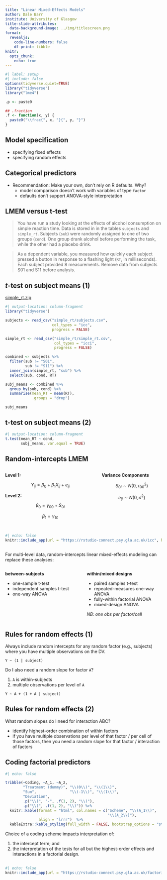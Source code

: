```yaml
---
title: "Linear Mixed-Effects Models"
author: Dale Barr
institute: University of Glasgow
title-slide-attributes:
  data-background-image: ../img/titlescreen.png
format: 
  revealjs:
    code-line-numbers: false
    df-print: tibble
knitr:
  opts_chunk:
    echo: true
---
```


```r
#| label: setup
#| include: false
options(tidyverse.quiet=TRUE)
library("tidyverse")
library("lme4")

.p <- paste0

## .fraction
.f <- function(x, y) {
  paste0("\\frac{", x, "}{", y, "}")
}
```

## Model specification

- specifying fixed effects
- specifying random effects

## Categorical predictors

- Recommendation: Make your own, don't rely on R defaults. Why?
  - model comparison doesn't work with variables of type `factor`
  - defaults don't support ANOVA-style interpretation

## LMEM versus t-test {.smaller}

> You have run a study looking at the effects of alcohol consumption on simple reaction time. Data is stored in in the tables `subjects` and `simple_rt`. Subjects (`sub`) were randomly assigned to one of two groups (`cond`). One group drank alcohol before performing the task, while the other had a placebo drink.

> As a dependent variable, you measured how quickly each subject pressed a button in response to a flashing light (`RT`, in milliseconds). Each subject provided 8 measurements. Remove data from subjects S01 and S11 before analysis.

## $t$-test on subject means (1) {.smaller}

[simple_rt.zip](simple_rt.zip)

```r
#| output-location: column-fragment
library("tidyverse")

subjects <- read_csv("simple_rt/subjects.csv",
                     col_types = "icc",
                     progress = FALSE)

simple_rt <- read_csv("simple_rt/simple_rt.csv",
                      col_types = "icci",
                      progress = FALSE)

combined <- subjects %>%
  filter(sub != "S01",
         sub != "S11") %>%
  inner_join(simple_rt, "sub") %>%
  select(sub, cond, RT)

subj_means <- combined %>%
  group_by(sub, cond) %>%
  summarise(mean_RT = mean(RT),
            .groups = "drop")

subj_means
```

## t-test on subject means (2) {.smaller}

```r
#| output-location: column-fragment
t.test(mean_RT ~ cond,
       subj_means, var.equal = TRUE)
```

## Random-intercepts LMEM

:::: {.columns}

::: {.column width="60%"}

**Level 1:**

$$Y_{ij} = \beta_0 + \beta_1 X_{ij} + e_{ij}$$

**Level 2:**

$$\beta_0 = \gamma_{00} + S_{0i}$$

$$\beta_1 = \gamma_{10}$$

:::

::: {.column width="40%"}

**Variance Components**

$$S_{0i} \sim N \left( 0, {\tau_{00}}^2 \right)$$

$$e_{ij} \sim N \left( 0, \sigma^2 \right)$$

:::

::::

## 

```r
#| echo: false
knitr::include_app(url = "https://rstudio-connect.psy.gla.ac.uk/icc", height = "700px")
```

## 

For multi-level data, random-intercepts linear mixed-effects modeling can replace these analyses:

:::: {.columns}

::: {.column width="50%"}
**between-subjects**

- one-sample t-test
- independent samples t-test
- one-way ANOVA
:::

::: {.column width="50%"}
**within/mixed designs** 

- paired samples t-test
- repeated-measures one-way ANOVA
- fully-within factorial ANOVA
- mixed-design ANOVA
  
*NB: one obs per factor/cell*
:::

::::

## Rules for random effects (1)

Always include random intercepts for any random factor (e.g.,
subjects) where you have multiple observations on the DV.

`Y ~ (1 | subject)`

Do I also need a random slope for factor `A`?

1) `A` is within-subjects
2) multiple observations per level of `A`

`Y ~ A + (1 + A | subject)`

## Rules for random effects (2)

What random slopes do I need for interaction ABC?

- identify highest-order combination of within factors
- if you have multiple observations per level of that factor / per
  cell of those factors, then you need a random slope for that factor
  / interaction of factors

## Coding factorial predictors

```r
#| echo: false

tribble(~Coding, ~A_1, ~A_2,
        "Treatment (dummy)", "\\(0\\)", "\\(1\\)",
        "Sum",               "\\(-1\\)", "\\(1\\)",
        "Deviation",
        .p("\\(", "-", .f(1, 2), "\\)"),
        .p("\\(", .f(1, 2), "\\)")) %>%
  knitr::kable(format = "html", col.names = c("Scheme", "\\(A_1\\)",
                                              "\\(A_2\\)"),
               align = "lrrr")  %>%
  kableExtra::kable_styling(full_width = FALSE, bootstrap_options = "striped")
```

Choice of a coding scheme impacts interpretation of:

1. the intercept term; and
2. the interpretation of the tests for all but the highest-order effects and interactions in a factorial design.

## 

```r
#| echo: false
knitr::include_app(url = "https://rstudio-connect.psy.gla.ac.uk/factorial", height = "700px")
```
